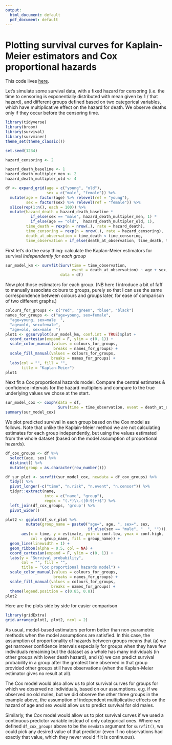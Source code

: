 ```yaml
---
output:
  html_document: default
  pdf_document: default
---
```

# Plotting survival curves for Kaplain-Meier estimators and Cox proportional hazards 

This code lives [here](https://github.com/ChrisHIV/teaching).

Let's simulate some survival data, with a fixed hazard for censoring (i.e. the time to censoring is exponentially distributed with mean given by 1 / that hazard), and different groups defined based on two categorical variables, which have multiplicative effect on the hazard for death.
We observe deaths only if they occur before the censoring time.
```r
library(tidyverse)
library(broom)
library(survival)
library(survminer)
theme_set(theme_classic())

set.seed(1234)

hazard_censoring <- 2

hazard_death_baseline <- 1
hazard_death_multipler_men <- 2
hazard_death_multipler_old <- 4

df <- expand_grid(age = c("young", "old"),
                  sex = c("male", "female")) %>%
  mutate(age = factor(age) %>% relevel(ref = "young"),
         sex = factor(sex) %>% relevel(ref = "female")) %>%
  slice(rep(1:n(), each = 100)) %>%
  mutate(hazard_death = hazard_death_baseline *
           if_else(sex == "male", hazard_death_multipler_men, 1) *
           if_else(age == "old",  hazard_death_multipler_old, 1),
         time_death = rexp(n = nrow(.), rate = hazard_death),
         time_censoring = rexp(n = nrow(.), rate = hazard_censoring),
         death_at_observation = time_death < time_censoring,
         time_observation = if_else(death_at_observation, time_death, time_censoring))
```

First let's do the easy thing: calculate the Kaplan-Meier estimators for survival _independently for each group_

```r
sur_model_km <- survfit(Surv(time = time_observation,
                             event = death_at_observation) ~ age + sex,
                        data = df)
```

Now plot those estimators for each group.
(NB here I introduce a bit of faff to manually associate colours to groups, purely so that I can use the same correspondence between colours and groups later, for ease of comparison of two different graphs.)

```r
colours_for_groups <- c("red", "green", "blue", "black") 
names_for_groups <- c("age=young, sex=female", 
  "age=young, sex=male  ",
  "age=old, sex=female",
  "age=old, sex=male  ")
plot1 <- ggsurvplot(sur_model_km, conf.int = TRUE)$plot +
  coord_cartesian(expand = F, ylim = c(0, 1)) +
  scale_color_manual(values = colours_for_groups,
                     breaks = names_for_groups) +
  scale_fill_manual(values = colours_for_groups,
                    breaks = names_for_groups) +
  labs(col = "", fill = "",
       title = "Kaplan-Meier")
plot1
```

Next fit a Cox proportional hazards model.
Compare the central estimates & confidence intervals for the hazard multipliers and compare to the true underlying values we chose at the start.

```r
sur_model_cox <- coxph(data = df,
                       Surv(time = time_observation, event = death_at_observation) ~ age + sex)
summary(sur_model_cox)
```

We plot predicted survival in each group based on the Cox model as follows.
Note that unlike the Kaplain-Meier method we are not calculating estimates for each group independently, but using the values estimated from the whole dataset (based on the model assumption of proportional hazards).

```r
df_cox_groups <- df %>%
  select(age, sex) %>%
  distinct() %>%
  mutate(group = as.character(row_number()))

df_sur_plot <- survfit(sur_model_cox, newdata = df_cox_groups) %>%
  tidy() %>% 
  pivot_longer(-c("time", "n.risk", "n.event", "n.censor")) %>%
  tidyr::extract(name, 
                 into = c("name", "group"), 
                 regex = "(.*)\\.([0-9]+)$") %>%
  left_join(df_cox_groups, 'group') %>%
  pivot_wider()

plot2 <- ggplot(df_sur_plot %>%
         mutate(group_name = paste0("age=", age, ", sex=", sex,
                                    if_else(sex == "male", "  ", ""))),
       aes(x = time, y = estimate, ymin = conf.low, ymax = conf.high,
           col = group_name, fill = group_name)) +
  geom_line(linewidth = 1) +
  geom_ribbon(alpha = 0.5, col = NA) +
  coord_cartesian(expand = F, ylim = c(0, 1)) +
  labs(y = "Survival probability",
       col = "", fill = "",
       title = "Cox proportional hazards model") +
  scale_color_manual(values = colours_for_groups,
                     breaks = names_for_groups) +
  scale_fill_manual(values = colours_for_groups,
                    breaks = names_for_groups) +
  theme(legend.position = c(0.85, 0.8)) 
plot2
```

Here are the plots side by side for easier comparison
```r
library(gridExtra)
grid.arrange(plot1, plot2, ncol = 2)
```

As usual, model-based estimators perform better than non-parametric methods when the model assumptions are satisfied. In this case, the assumption of proportionality of hazards between groups means that (a) we get narrower confidence intervals especially for groups when they have few individuals remaining but the dataset as a whole has many individuals (in other groups with lower death hazard), and (b) we can predict survival probability in a group after the greatest time observed in that group provided other groups still have observations (when the Kaplan-Meier estimator gives no result at all).

The Cox model would also allow us to plot survival curves for groups for which we observed no individuals, based on our assumptions.
e.g. if we observed no old males, but we did observe the other three groups in the example above, the assumption of independent multiplicative effects on the hazard of age and sex would allow us to predict survival for old males.

Similarly, the Cox model would allow us to plot survival curves if we used a continuous predictor variable instead of only categorical ones.
Where we defined `df_cox_groups` above to be the `newdata` argument for `survfit()`, we could pick any desired value of that predictor (even if no observations had exactly that value, which they never would if it is continuous).